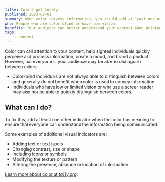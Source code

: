```yaml
---
title: Colors get lonely.
published: 2023-05-01
summary: When color conveys information, you should add at least one other visual indicator.
who: People who are color blind or have low vision.
benefits: Your audience can better understand your content when printed in grayscale or viewed on a mobile device.
tags:
    - content
---
```





Color can call attention to your content, help sighted individuals quickly perceive and process information, create a mood, and brand a product. However, not everyone in your audience may be able to distinguish between colors:
- Color-blind individuals are not always able to distinguish between colors and generally do not benefit when color is used to convey information.   
- Individuals who have low or limited vision or who use a screen reader may also not be able to quickly distinguish between colors.   

<ImageFigure src={originalImg} class="my-3 text-center" imageClass="w-100 bg-white" alt="Line graph using red for sales and green for donations. Lines and markers are the same." caption="Graph using color as information."/>

<ImageFigure src={simulatedImg} class="my-3 text-center" imageClass="w-100 bg-white" alt="Lines and markers are the same color brown. There is no way to tell the lines apart." caption="Simulated view of red green color blindness when color is the only indicator."/>

## What can I do?

To fix this, add at least one other indicator when the color has meaning to ensure that everyone can understand the information being communicated.

Some examples of additional visual indicators are:
- Adding text or text labels   
- Changing contrast, size or shape
- Including icons or symbols   
- Modifying the texture or pattern   
- Altering the presence, absence or location of information   

<ImageFigure src={texturedImg} class="my-3 text-center" imageClass="w-100 bg-white" alt="Lines and markers are the same color brown but markes are different shapes, One line is solid and one is dashed." caption="Simulated view of red green color blindness when shape and texture are additional indicators."/>

[Learn more about color at *ta11y.org*](https://www.ta11y.org/learning/topic?key=contrast.rely_color).

